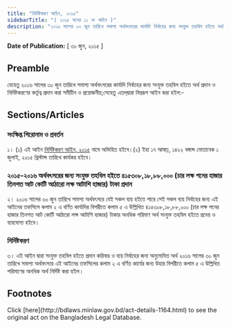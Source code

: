 ```yaml
---
title: "নির্দিষ্টকরণ আইন, ২০১৫"
sidebarTitle: "( ২০১৫ সনের ১১ নং আইন )"
description: "২০১৬ সালের ৩০ জুন তারিখে সমাপ্য অর্থবৎসরের কার্যাদি নির্বাহের জন্য সংযুক্ত তহবিল হইতে অর্থ প্রদান ও নির্দিষ্টকরণের কর্তৃত্ব প্রদানের জন্য প্রণীত আইন"
---
```


**Date of Publication:** [ ৩০ জুন, ২০১৫ ]

## Preamble

যেহেতু ২০১৬ সালের ৩০ জুন তারিখে সমাপ্য অর্থবৎসরের কার্যাদি নির্বাহের জন্য সংযুক্ত তহবিল হইতে অর্থ প্রদান ও নির্দিষ্টকরণের কর্তৃত্ব প্রদান করা সমীচীন ও প্রয়োজনীয়;সেহেতু এতদ্‌দ্বারা নিম্নরূপ আইন করা হইল:-

## Sections/Articles

### সংক্ষিপ্ত শিরোনাম ও প্রবর্তন

১। (১) এই আইন [নির্দিষ্টকরণ আইন, ২০১৫](/act-1164.html "নির্দিষ্টকরণ আইন, ২০১৫") নামে অভিহিত হইবে।(২) ইহা ১৭ আষাঢ়, ১৪২২ বঙ্গাব্দ মোতাবেক ১ জুলাই, ২০১৫ খ্রিস্টাব্দ তারিখে কার্যকর হইবে।

### ২০১৫-২০১৬ অর্থবৎসরের জন্য সংযুক্ত তহবিল হইতে ৪১৫৩০৮,১৮,৮৮,০০০ (চার লক্ষ পনের হাজার তিনশত আট কোটি আঠারো লক্ষ আটাশি হাজার) টাকা প্রদান

২। ২০১৬ সালের ৩০ জুন তারিখে সমাপ্য অর্থবৎসরে যেই সকল ব্যয় হইতে পারে সেই সকল ব্যয় নির্বাহের জন্য এই আইনের তফসিলে কলাম ২ এ বর্ণিত কার্যাদির বিপরীতে কলাম ৫ এ উল্লিখিত ৪১৫৩০৮,১৮,৮৮,০০০ (চার লক্ষ পনের হাজার তিনশত আট কোটি আঠারো লক্ষ আটাশি হাজার) টাকার অনধিক পরিমাণ অর্থ সংযুক্ত তহবিল হইতে প্রদেয় ও ব্যয়যোগ্য হইবে।

### নির্দিষ্টকরণ

৩। এই আইন দ্বারা সংযুক্ত তহবিল হইতে প্রদান করিবার ও ব্যয় নির্বাহের জন্য অনুমোদিত অর্থ ২০১৬ সালের ৩০ জুন তারিখে সমাপ্য অর্থবৎসরে এই আইনের তফসিলের কলাম ২ এ বর্ণিত কার্যের জন্য উহার বিপরীতে কলাম ৫ এ উল্লিখিত পরিমাণের অনধিক অর্থ নির্দিষ্ট করা হইল।

## Footnotes

<Note>
  Click [here](http://bdlaws.minlaw.gov.bd/act-details-1164.html) to see the original act on the Bangladesh Legal Database.
</Note>
